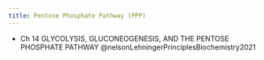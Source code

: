 ```yaml
---
title: Pentose Phosphate Pathway (PPP)
---
```



:::{.callout title="Readings"}

- Ch 14 GLYCOLYSIS, GLUCONEOGENESIS, AND THE PENTOSE PHOSPHATE PATHWAY @nelsonLehningerPrinciplesBiochemistry2021
:::